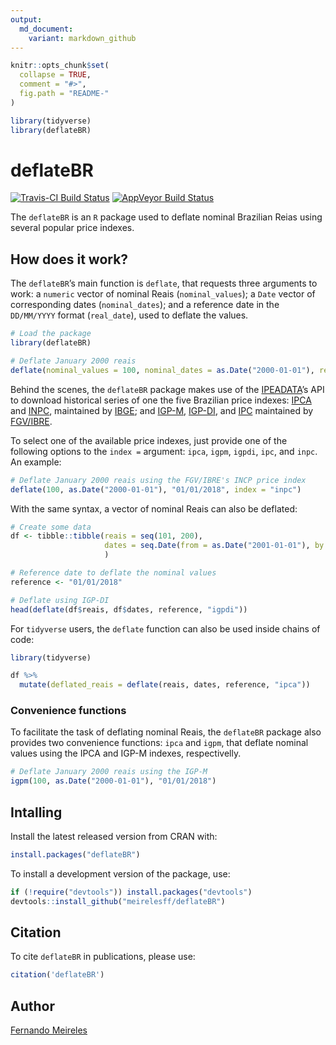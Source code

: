 ```yaml
---
output:
  md_document:
    variant: markdown_github
---
```


<!-- README.md is generated from README.Rmd. Please edit that file -->

```r
knitr::opts_chunk$set(
  collapse = TRUE,
  comment = "#>",
  fig.path = "README-"
)

library(tidyverse)
library(deflateBR)
```

# deflateBR

[![Travis-CI Build
Status](https://travis-ci.org/meirelesff/deflateBR.svg?branch=master)](https://travis-ci.org/meirelesff/deflateBR)
[![AppVeyor Build
Status](https://ci.appveyor.com/api/projects/status/github/meirelesff/deflateBR?branch=master&svg=true)](https://ci.appveyor.com/project/meirelesff/deflateBR)


The `deflateBR` is an `R` package used to deflate nominal Brazilian Reias using several popular price indexes.


## How does it work?

The `deflateBR`'s main function is `deflate`, that requests three arguments to work: a `numeric` vector of nominal Reais (`nominal_values`); a `Date` vector of corresponding dates (`nominal_dates`); and a reference date in the `DD/MM/YYYY` format (`real_date`), used to deflate the values.

```r
# Load the package
library(deflateBR)

# Deflate January 2000 reais
deflate(nominal_values = 100, nominal_dates = as.Date("2000-01-01"), real_date = "01/01/2018")
```

Behind the scenes, the `deflateBR` package makes use of the [IPEADATA](http://www.ipeadata.gov.br/)'s API to download historical series of one the five Brazilian price indexes: [IPCA](https://ww2.ibge.gov.br/english/estatistica/indicadores/precos/inpc_ipca/defaultinpc.shtm) and [INPC](https://ww2.ibge.gov.br/english/estatistica/indicadores/precos/inpc_ipca/defaultinpc.shtm), maintained by [IBGE](https://ww2.ibge.gov.br/home/); and [IGP-M](http://portalibre.fgv.br/main.jsp?lumChannelId=402880811D8E34B9011D92B6160B0D7D), [IGP-DI](http://portalibre.fgv.br/main.jsp?lumChannelId=402880811D8E34B9011D92B6160B0D7D), and [IPC](http://portalibre.fgv.br/main.jsp?lumChannelId=402880811D8E34B9011D92B7350710C7) maintained by [FGV/IBRE](http://portalibre.fgv.br/main.jsp?lumChannelId=402880811D8E2C4C011D8E33F5700158).

To select one of the available price indexes, just provide one of the following options to the `index =` argument: `ipca`, `igpm`, `igpdi`, `ipc`, and `inpc`. An example:

```r
# Deflate January 2000 reais using the FGV/IBRE's INCP price index
deflate(100, as.Date("2000-01-01"), "01/01/2018", index = "inpc")
```

With the same syntax, a vector of nominal Reais can also be deflated:

```r
# Create some data
df <- tibble::tibble(reais = seq(101, 200),
                     dates = seq.Date(from = as.Date("2001-01-01"), by = "month", length.out = 100)
                     )

# Reference date to deflate the nominal values
reference <- "01/01/2018"

# Deflate using IGP-DI
head(deflate(df$reais, df$dates, reference, "igpdi"))
```

For `tidyverse` users, the `deflate` function can also be used inside chains of code:

```r
library(tidyverse)

df %>%
  mutate(deflated_reais = deflate(reais, dates, reference, "ipca"))
```


### Convenience functions

To facilitate the task of deflating nominal Reais, the `deflateBR` package also provides two convenience functions: `ipca` and `igpm`, that deflate nominal values using the IPCA and IGP-M indexes, respectivelly. 

```r
# Deflate January 2000 reais using the IGP-M
igpm(100, as.Date("2000-01-01"), "01/01/2018")
```


## Intalling

Install the latest released version from CRAN with:

```r
install.packages("deflateBR")
```

To install a development version of the package, use:
```r
if (!require("devtools")) install.packages("devtools")
devtools::install_github("meirelesff/deflateBR")
```

## Citation

To cite `deflateBR` in publications, please use: 

```r
citation('deflateBR')
```


## Author

[Fernando Meireles](http://fmeireles.com)
